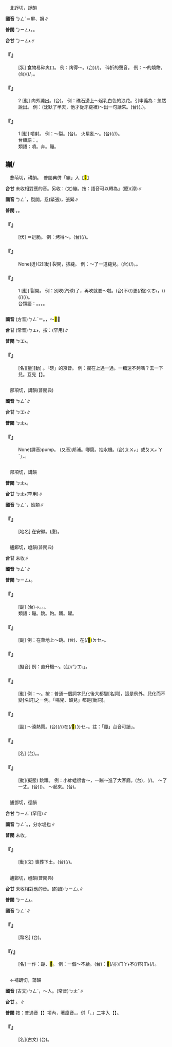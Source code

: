
=={{ruby|迸|ㄅㄥˋ}}==

　北諍切，諍韻

'''國音''' <rt>ㄅㄥˋ</rt>{{ruby|。|ㄅㄧㄥˇ}}＝屏、摒∥

'''普閩''' <rt>ㄅㄧㄥ˪</rt>。{{ruby|(俗)|ㄅㄧㄤ˪}}。

'''台甘''' <rt>ㄅㄧㄥ˪</rt>∥

    

==='''『{{ruby|迸|ㄅㄥˋ}}{{ruby|脆|ㄘㄨㄟˋ}}』'''===
: [狀] 食物易碎爽口。 例：烤得～。(台){{ruby|烘|ㄏㄤ}}{{ruby|<mark>&#xffa42;</mark>|ㄍㄚㆷ}}{{ruby|誠|ㄐㄧㆩˊ}}{{ruby|脆|ㄘㆤ˪}}(/{{ruby|酥|ㄙㆦ}})。 碎折的聲音。 例：～的燒餅。(台)({{ruby|哺|ㄅㆦ˫}}{{ruby|著|ㄉㄧㄜㆷ ͘}}){{ruby|礉|ㄎㆯㆷ ͘}}{{ruby|礉|ㄎㄠㆷ ͘}}/{{ruby|( )|ㄙㆯㆷ ͘}}{{ruby|( )|ㄙㆯㆷ ͘}}{{ruby|叫|ㄍㄧㄜ˪}}，{{ruby|脆|ㄘㆤ˪}}{{ruby|丌|ㆤ}}{{ruby|燒|ㄒㄧㄜ}}{{ruby|餅|ㄅㄧㆩˋ}}。
    

==='''『{{ruby|迸|ㄅㄥˋ}}』'''===
:2  [動] 向外濺出。(台){{ruby|噴|ㄆㄨㄣ˪}}。 例：礁石邊上～起乳白色的浪花。引申義為：忽然說出。 例：(沈默了半天，他才從牙縫裡)～出一句話來。(台)({{ruby|歸|ㄍㄨㄧ˫}}{{ruby|晡|ㄅㆦ}}{{ruby|無|ㆠㄜˊ}}{{ruby|半|ㄅㄨㆩ˪}}{{ruby|句|ㄍㄨ˪}}{{ruby|話|ㄨㆤ˫}}，{{ruby|忽|ㄏㄨㆵ}}{{ruby|然|ㆢㄧㄢˊ}}{{ruby|/|ㄌㄧㄢˊ}}{{ruby|間|ㄍㄢ}}){{ruby|暴|ㄅㆦㆶ}}{{ruby|/|ㆠㄨㆵ}}{{ruby|一|ㄐㄧㆵ ͘}}{{ruby|句|ㄍㄨ˪}}{{ruby|話|ㄨㆤ˫}}{{ruby|出|ㄘㄨㆵ}}{{ruby|來|·ㄌㄞˊ}}。
:
    

==='''『{{ruby|迸|ㄅㄥˋ}}』'''===
:1  [動] 噴射。 例：～裂。(台){{ruby|迸|ㄅㄧㄥ˪}}{{ruby|→|ㄅㄧㄤ˪}}{{ruby|開|ㄎㄨㄧ}}。 火星亂～。(台){{ruby|火|ㄏㆤˋ}}{{ruby|/|ㄏㄨㆤˋ}}{{ruby|/|ㄏㄜˋ}}{{ruby|子|ㄐㄧˋ}}{{ruby|四|ㄒㄧ˪}}{{ruby|界|ㄍㆤ˪}}{{ruby|/|ㄍㄨㆤ˪}}{{ruby|噴|ㄆㄨㄣ˪}}(/{{ruby|淬|ㄘㄨ˫}}/{{ruby|濺|ㄗㄨㆩ˫}})。
:台類語：{{ruby|迸|ㄅㄧㄚㆶ}}。
:
:類語：噴。奔。蹦。
:
    

==繃/{{ruby|<mark>&#xffbba;</mark>|ㄅㄥˋ}}==

　悲萌切，耕韻。　普閩典併「繃」入【<mark>&#xffbba;</mark>】

'''台甘''' 未收相對應的音。另收：(文)繃{{ruby|，|ㄆㄧㄥ}}。按：語音可以轉為{{ruby|「|ㄅㆪ}}」(廈){{ruby|，|ㄅㆥ}}(漳)∥

'''國音''' <rt>ㄅㄥˋ</rt>，裂開{{ruby|。|ㄅㄥˇ}}，忍(緊張){{ruby|。|ㄅㄥ}}，張緊∥

'''普閩''' {{ruby|(文)|ㄅㄧㄥ}}。{{ruby|(白)|ㄅㆪ}}。

    

==='''『{{ruby|繃|ㄅㄥˋ}}{{ruby|脆|ㄘㄨㄟˋ}}』'''===
: [伏] ＝迸脆。 例：烤得～。(台){{ruby|烘|ㄏㄤ}}{{ruby|<mark>&#xffa42;</mark>|ㄍㄚㆷ}}{{ruby|誠|ㄐㄧㆩˊ}}{{ruby|酥|ㄙㆦ}}(/{{ruby|脆|ㄘㆤ˪}})。
    

==='''『{{ruby|繃|ㄅㄥˋ}}』'''===
: None(迸)(2)[動] 裂開，拔縫。 例：～了一道縫兒。(台){{ruby|裂|ㄌㄧㆷ ͘}}(/{{ruby|爆|ㄅㄧㄚㆶ}}{{ruby|開|ㄎㄨㄧ}}){{ruby|一|ㄐㄧㆵ ͘}}{{ruby|畷|ㄗㄨㄚ˫}}{{ruby|縫|ㄆㄤ˫}}。{{ruby|裂|ㄌㄧㆷ ͘}}{{ruby|一|ㄐㄧㆵ ͘}}{{ruby|畷|ㄗㄨㄚ˫}}。
    

==='''『{{ruby|繃|ㄅㄥˋ}}』'''===
:1  [動] 裂開。 例：別吹(汽球)了，再吹就要～啦。(台)不(/{{ruby|伓|ㆬ˫}}){{ruby|通|ㄊㄤ}}更(/復)<rt>ㄍㄜ˪</rt>{{ruby|/|ㄍㄜㆷ}}{{ruby|歕|ㄅㄨㄣˊ}}，{{ruby|更|ㄍㄜㆷ}}({{ruby|再|ㄗㄞ˪}}){{ruby|歕|ㄅㄨㄣˊ}}{{ruby|著|ㄉㄧㄜㆷ}}(/{{ruby|都|ㄉㄜ˫}}){{ruby|會|ㄨㆤ˫}}{{ruby|/|ㆤ˫}}{{ruby|爆|ㄅㄧㄚㆶ}}{{ruby|開|ㄎㄨㄧ}}(/{{ruby|迸|ㄅㄧㄤ˪}}{{ruby|開|·ㄎㄨㄧ}})。
:台類語：{{ruby|爆|ㄅㆦㆶ}}。{{ruby|唪|ㄅㆲ˪}}。{{ruby|必|ㄅㄧㆵ}}。{{ruby|裂|ㄌㄧㆷ ͘}}。
:
    

=={{ruby|磅|ㄅㄥˋ}}==



'''國音''' (方音)<rt>ㄅㄥˋ</rt>＝{{ruby|磅|ㄅㄤˋ}}。{{ruby|(文)|ㄆㄤ}}{{ruby|，|ㄆㄤˊ}}，～<mark>&#xf8550;</mark>∥

'''台甘''' (常音)<rt>ㄅㆲ˫</rt>{{ruby|。|ㄆㆲ}}，按：(罕用)∥

'''普閩''' <rt>ㄅㆲ˫</rt>。

    

==='''『{{ruby|磅|ㄅㄥˋ}}』'''===
: [名][量][動] {{ruby|＝|ㄅㄤˋ}}。「磅」的京音。 例：擱在{{ruby|磅|ㄅㄥˋ}}上過一過。一{{ruby|磅|ㄅㄥˋ}}糖還不夠嗎？去{{ruby|磅|ㄅㄥˋ}}一下兒。互見【{{ruby|磅|ㄅㄤˋ}}】。
    

=={{ruby|泵|ㄅㄥˋ}}==

　部項切，講韻(普閩典)

'''國音''' <rt>ㄅㄥˋ</rt>∥

'''台甘''' <rt>ㄅㆲ˫</rt>∥

'''普閩''' <rt>ㄅㄤ˫</rt>。

    

==='''『{{ruby|泵|ㄅㄥˋ}}』'''===
: None(譯音)pump。 (又音)邦浦。唧筒。抽水機。(台){{ruby|「|ㄆㆲˋ}}<rt>ㄆㄨㆷ</rt>」或{{ruby|「|ㄆㆲ˪}}<rt>ㄆㄨㆷ ͘</rt><rt>ㄚˋ</rt>」，{{ruby|是|ㄒㄧ˫}}{{ruby|絞|ㄍㄚˋ}}{{ruby|水|ㄗㄨㄧˋ}}{{ruby|丌|ㆤ}}{{ruby|機|ㄍㄧ}}{{ruby|/|ㄍㆤ}}{{ruby|/|ㄍㄨㆤ}}{{ruby|器|ㄎㄧ˪}}。
    

=={{ruby|蚌|ㄅㄥˋ}}==

　部項切，講韻

'''普閩''' <rt>ㄅㄤ˫</rt>。

'''台甘''' <rt>ㄅㄤ˫</rt>(罕用)∥

'''國音''' <rt>ㄅㄥˋ</rt>{{ruby|。|ㄅㄤˋ}}，蛤類∥

    

==='''『{{ruby|蚌|ㄅㄥˋ}}{{ruby|埠|ㄅㄨˋ}}』'''===
: [地名] 在安徽。(廈){{ruby|蚌|ㄅㄤ˫}}{{ruby|埠|ㄅㆦ˫}}。
    

=={{ruby|蹦|ㄅㄥˋ}}==

　逋鄭切，嶝韻(普閩典)

'''台甘''' 未收∥

'''國音''' <rt>ㄅㄥˋ</rt>∥

'''普閩''' <rt>ㄅㄧㄥ˪</rt>。

    

==='''『{{ruby|連|ㄌㄧㄢˊ}}{{ruby|蹦|ㄅㄥˋ}}{{ruby|帶|ㄉㄞˋ}}{{ruby|跳|ㄊㄧㄠˋ}}』'''===
: [副] (台){{ruby|亦|ㄧㄚㆷ ͘}}{{ruby|跳|ㄉㄧㄜˊ}}→{{ruby|亦|ㄧㄚㆷ ͘}}{{ruby|跳|ㄊㄧㄠ˪}}。{{ruby|跳|ㄉㄧㄜˊ}}{{ruby|掛|ㄍㄨㄚ˪}}{{ruby|跳|ㄊㄧㄠ˪}}。{{ruby|踔|ㄑㄧㄚㆶ ͘}}{{ruby|踔|ㄑㄧㄚㆶ ͘}}{{ruby|跳|ㄊㄧㄠ˪}}{{ruby|/|ㄉㄧㄜˊ}}。
:類語：蹦。跳。趵。踊。躍。
:
    

==='''『{{ruby|一|ㄧ}}{{ruby|蹦|ㄅㄥˋ}}{{ruby|一|ㄧ}}{{ruby|蹦|ㄅㄥˋ}}{{ruby|地|ㄉㄜ}}』'''===
: [副] 例：{{ruby|螞|ㄇㄚˇ}}{{ruby|蚱|ㄓㄚˋ}}在草地上～跳。(台){{ruby|草|ㄘㄠˋ}}{{ruby|蜢|ㄇㆤˋ}}{{ruby|仔|ㄚ}}{{ruby|站|ㄉㆰ˪}}{{ruby|/|ㄉㄧㆰ˪}}{{ruby|草|ㄘㄠˋ}}{{ruby|埔|ㄅㆦ}}{{ruby|仔|ㄚ}}{{ruby|<mark>&#xffaee;</mark>|ㄅㄧㄚㆶ ͘}}{{ruby|一|ㄐㄧㆵ ͘}}{{ruby|下|·ㆤ˫}}、{{ruby|<mark>&#xffaee;</mark>|ㄅㄧㄚㆶ ͘}}{{ruby|一|ㄐㄧㆵ ͘}}{{ruby|下|·ㆤ˫}}在(/<mark>&#xf9549;</mark>)<rt>ㄉㆤㆷ</rt>{{ruby|跳|ㄊㄧㄠ˪}}。
    

==='''『{{ruby|蹦|ㄅㄥˋ}}{{ruby|蹦|ㄅㄥˋ}}{{ruby|叫|ㄐㄧㄠˋ}}』'''===
: [擬音] 例：直升機～。(台){{ruby|碰|ㄅㆲ˫}}{{ruby|碰|ㄅㆲ˫}}/{{ruby|「|ㄅㆲ˪}}<rt>ㄅㆲ˪</rt>」{{ruby|叫|ㄍㄧㄜ˪}}。
    

==='''『{{ruby|蹦|ㄅㄥˋ}}{{ruby|兒|ㄦ}}』'''===
: [動] 例：{{ruby|尥|ㄌㄧㄠˋ}}～。按：普通一個詞字兒化後大都變[名詞]，這是例外。兒化而不變[名詞]之一例。「嗝兒、顛兒」都是[動詞]。
    

==='''『{{ruby|蹦|ㄅㄥˋ}}{{ruby|蹦|ㄅㄥˋ}}{{ruby|跳|ㄊㄧㄠˋ}}{{ruby|跳|ㄊㄧㄠˋ}}』'''===
: [副] ～湊熱鬧。(台){{ruby|蹦|ㄅㆲ˪}}{{ruby|蹦|ㄅㆲ˪}}(/{{ruby|跳|ㄉㄜˊ}}{{ruby|跳|ㄉㄜˊ}}/{{ruby|跳|ㄊㄧㄠ˪}}{{ruby|跳|ㄊㄧㄠ˪}})在(/<mark>&#xf9549;</mark>)<rt>ㄉㆤㆷ</rt>{{ruby|鬥|ㄉㄠ˪}}{{ruby|鬧|ㄌㄠ˫}}{{ruby|熱|ㆢㄧㄚㆵ ͘}}{{ruby|/|ㄌㄧㄚㆵ ͘}}。註：「蹦」台音可讀{{ruby|「|ㄅㆲ˪}}」。
    

==='''『{{ruby|蹦|ㄅㄥˋ}}{{ruby|蹦|ㄅㄥˋ}}{{ruby|戲|ㄒㄧˋ}}』'''===
: [名] (台){{ruby|中|ㄉㄧㆲ}}{{ruby|國|ㄍㆦㆶ}}{{ruby|北|ㄅㄚㆶ}}{{ruby|方|ㄏㆭ}}{{ruby|一|ㄐㄧㆵ ͘}}{{ruby|種|ㄐㄧㆲˋ}}{{ruby|無|ㆠㄜˊ}}{{ruby|用|ㄧㆲ˫}}{{ruby|大|ㄉㄨㄚ˫}}{{ruby|鑼|ㄌㄜˊ}}{{ruby|大|ㄉㄨㄚ˫}}{{ruby|鼓|ㄍㆦˋ}}{{ruby|丌|ㆤ}}{{ruby|小|ㄒㄧㄜˋ}}{{ruby|戲|ㄏㄧ˪}}。{{ruby|台|ㄉㄞˊ}}{{ruby|灣|ㄨㄢˊ}}{{ruby|跳|ㄊㄧㄠ˪}}{{ruby|<mark>&#xf8fb3;</mark>|ㄉㆮˋ}}{{ruby|鑼|ㄌㄜˊ}}{{ruby|仔|ㄚ}}{{ruby|之|ㄐㄧ}}{{ruby|類|ㄌㄨㄧ˫}}。
    

==='''『{{ruby|蹦|ㄅㄥˋ}}』'''===
: [動](擬態) 跳躍。 例：小蚱蜢很會～，一蹦～進了大客廳。(台){{ruby|草|ㄘㄠˋ}}{{ruby|蜢|ㄇㆤˋ}}{{ruby|囝|ㄍㆩˋ}}{{ruby|/|ㄍㄧㆩˋ}}{{ruby|真|ㄐㄧㄣ}}{{ruby|<mark>&#xffa55;</mark>|ㆣㄠˊ}}{{ruby|跳|ㄊㄧㄠ˪}}，{{ruby|一|ㄐㄧㆵ ͘}}{{ruby|下|·ㆤ˫}}{{ruby|著|ㄉㄧㄜㆷ}}(/{{ruby|都|ㄉㄜ˫}}){{ruby|跳|ㄊㄧㄠ˪}}{{ruby|入|ㄌㄧㆴ ͘}}{{ruby|去|ㄎㄧ˪}}{{ruby|大|ㄉㄨㄚ˫}}{{ruby|廳|ㄊㄧㆩ}}。 ～了一丈。(台)({{ruby|跳|ㄊㄧㄠ˪}}{{ruby|遠|ㄏㆭ˫}}){{ruby|跳|ㄊㄧㄠ˪}}{{ruby|出|ㄘㄨㆵ}}{{ruby|一|ㄐㄧㆵ ͘}}{{ruby|丈|ㄉㆭ˫}}{{ruby|遠|ㄏㆭ˫}}。 ～起來。(台){{ruby|跳|ㄊㄧㄠ˪}}{{ruby|高|ㄍㄨㄢˊ}}{{ruby|起|·ㄎㄧˋ}}{{ruby|來|·ㄌㄞˊ}}。
    

=={{ruby|堋|ㄅㄥˋ}}==

　逋鄧切，徑韻

'''台甘''' <rt>ㄅㄧㄥˊ</rt>{{ruby|。|ㄆㄧㆩˊ}}(罕用)∥

'''國音''' <rt>ㄅㄥˋ</rt>。{{ruby|(文)|ㄆㄥˊ}}，分水堤也∥

'''普閩''' 未收。

    

==='''『{{ruby|堋|ㄅㄥˋ}}』'''===
: [動](文) 喪葬下土。(台){{ruby|葬|ㄗㆲ˪}}{{ruby|<mark>&#xffbc6;</mark>|ㄉㄞˊ}}(/{{ruby|埋|ㆠㄞˊ}}{{ruby|→|ㄉㄞˊ}}){{ruby|落|ㄌㄜㆷ ͘}}{{ruby|塗|ㄊㆦˊ}}。
    

=={{ruby|<mark>&#xffcc0;</mark>|ㄅㄥˋ}}==

　逋鄭切，嶝韻(普閩典)

'''台甘''' 未收相對應的音。(酌讀)<rt>ㄅㄧㄥ˪</rt>∥

'''普閩''' <rt>ㄅㄧㄥ˪</rt>。

'''國音''' <rt>ㄅㄥˋ</rt>∥

    

==='''『{{ruby|<mark>&#xffcc0;</mark>|ㄅㄥˋ}}』'''===
: [幣名] (台){{ruby|清|ㄑㄧㄥ}}{{ruby|朝|ㄉㄧㄠˊ}}{{ruby|末|ㆠㄨㄚㆵ ͘}}{{ruby|年|ㄋㄧˊ}}{{ruby|鑄|ㄗㄨ˪}}{{ruby|發|ㄏㄨㄚㆵ}}{{ruby|丌|ㆤ}}{{ruby|細|ㄙㄨㆤ˪}}{{ruby|/|ㄙㆤ˪}}{{ruby|個|ㆤˊ}}{{ruby|銅|ㄉㄤˊ}}{{ruby|顆|ㄍㄨㄚ}}。
    

==='''『{{ruby|<mark>&#xffcc0;</mark>|ㄅㄥˋ}}{{ruby|子|·ㄗˇ}}/{{ruby|<mark>&#xffcc0;</mark>|ㄅㄥˋ}}{{ruby|兒|ㄦ}}』'''===
: [名] 一作：蹦、<mark>&#xf8fb4;</mark>。 例：一個～不給。(台){{ruby|若|ㄋㄚˋ}}{{ruby|像|ㄑㄧㆫ˫}}{{ruby|/|ㄑㄧㆧ˫}}{{ruby|講|ㄍㆲˋ}}{{ruby|→|ㄍㆲ}}：{{ruby|一|ㄐㄧㆵ ͘}}{{ruby|個|ㆤˊ}}{{ruby|歹|ㄆㆮˋ}}{{ruby|/|ㄆㄞˋ}}{{ruby|錢|ㄐㆪˊ}}{{ruby|仔|ㄚ}}<mark>&#xffaca;</mark>(/亦)<rt>ㄇㄚ˫</rt>不(/伓)<rt>ㆬ˫</rt>{{ruby|甘|ㄍㆰ}}(/{{ruby|願|ㆣㄨㄢ˫}}){{ruby|付|ㄏㆦ˫}}{{ruby|人|ㄌㄤˊ}}{{ruby|→|ㄌㄤ˪}}。
    

=={{ruby|榜|ㄅㄥˋ}}==

　←補朗切，蕩韻

'''國音''' (古文)<rt>ㄅㄥˋ</rt>，～人。(常音)<rt>ㄅㄤˇ</rt>∥

'''台甘''' {{ruby|(文)|ㄅㆲˋ}}。{{ruby|(語)|ㄅㆭˋ}}∥

'''普閩''' 按：普通音【{{ruby|榜|ㄅㄤˇ}}】項內，著廈音{{ruby|(文)|ㄅㆲˋ}}。{{ruby|(白)|ㄅㆭˋ}}。併「{{ruby|搒|ㄅㄥˋ}}、{{ruby|牓|ㄅㄤˇ}}」二字入【{{ruby|榜|ㄅㄤˇ}}】。

    

==='''『{{ruby|榜|ㄅㄥˋ}}{{ruby|人|ㄖㄣˊ}}』'''===
: [名](古文) (台){{ruby|行|ㄍㄧㆩˊ}}{{ruby|船|ㄗㄨㄣˊ}}{{ruby|丌|ㆤ}}{{ruby|人|ㄌㄤˊ}}。
    
